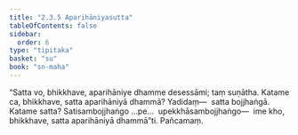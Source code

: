 ```yaml
---
title: "2.3.5 Aparihāniyasutta"
tableOfContents: false
sidebar:
  order: 6
type: "tipitaka"
basket: "su"
book: "sn-maha"
---
```



<DynamicBreadcrumb />

<Division number="206" book="sn-maha">

<Paragraph number="474" book="sn-maha">
“Satta vo, bhikkhave, aparihāniye dhamme desessāmi; taṃ suṇātha. Katame ca, bhikkhave, satta aparihāniyā dhammā? Yadidaṃ—  satta bojjhaṅgā. Katame satta? Satisambojjhaṅgo …pe…  upekkhāsambojjhaṅgo—  ime kho, bhikkhave, satta aparihāniyā dhammā”ti.

</Paragraph>
</Division>

<Paragraph number="475" type="center" book="sn-maha">
Pañcamaṃ.
</Paragraph>